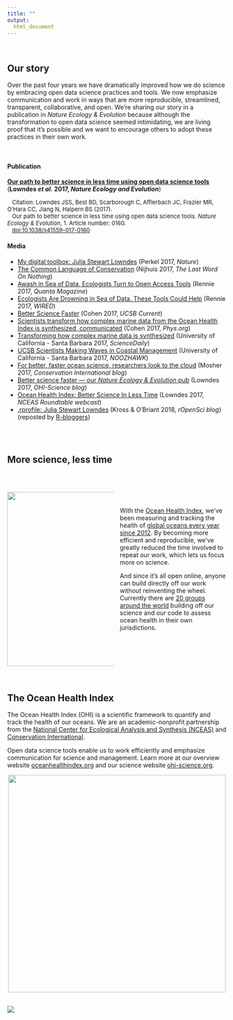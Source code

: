 ```yaml
---
title: ""
output:
  html_document
---
```


<!---From http://stackoverflow.com/questions/31753897/2-column-section-in-r-markdown:
Put in your css file or directly in rmarkdown--->
<style>
  .col2 {
    columns: 2 200px;         /* number of columns and width in pixels*/
    -webkit-columns: 2 200px; /* chrome, safari */
    -moz-columns: 2 200px;    /* firefox */
  }
</style>


<br>

## Our story

Over the past four years we have dramatically improved how we do science by embracing open data science practices and tools. We now emphasize communication and work in ways that are more reproducible, streamlined, transparent, collaborative, and open. We're sharing our story in a publication in *Nature Ecology & Evolution* because although the transformation to open data science seemed intimidating, we are living proof that it's possible and we want to encourage others to adopt these practices in their own work.  

<br>

#### Publication

[**Our path to better science in less time using open data science tools**](https://www.nature.com/articles/s41559-017-0160) (**Lowndes *et al.* 2017, *Nature Ecology and Evolution***)  


<font size="2">&nbsp;&nbsp;&nbsp;Citation: Lowndes JSS, Best BD, Scarborough C, Afflerbach JC, Frazier MR, O'Hara CC, Jiang N, Halpern BS (2017).  
&nbsp;&nbsp;&nbsp;Our path to better science in less time using open data science tools. *Nature Ecology & Evolution*, 1. Article number: 0160.  
&nbsp;&nbsp;&nbsp;[doi:10.1038/s41559-017-0160](https://www.nature.com/articles/s41559-017-0160)  </font>


#### Media 

- [My digital toolbox: Julia Stewart Lowndes](http://blogs.nature.com/naturejobs/2017/05/23/techblog-julia-stewart-lowndes/) (Perkel 2017, *Nature*)
- [The Common Language of Conservation](http://www.lastwordonnothing.com/2017/05/24/the-common-language-of-conservation/) (Nijhuis 2017, *The Last Word On Nothing*)
- [Awash in Sea of Data, Ecologists Turn to Open Access Tools](https://www.quantamagazine.org/awash-in-sea-of-data-ecologists-turn-to-open-access-tools-20170524/) (Rennie 2017, *Quanta Magazine*)
- [Ecologists Are Drowning in Sea of Data. These Tools Could Help](https://www.wired.com/2017/05/ecologists-drowning-sea-data-open-access-tools-help) (Rennie 2017, *WIRED*)
- [Better Science Faster](http://www.news.ucsb.edu/2017/017990/better-science-faster) (Cohen 2017, *UCSB Current*)
- [Scientists transform how complex marine data from the Ocean Health Index is synthesized, communicated](https://phys.org/news/2017-05-scientists-complex-marine-ocean-health.html) (Cohen 2017, *Phys.org*)
- [Transforming how complex marine data is synthesized](https://www.sciencedaily.com/releases/2017/05/170523144113.htm) (University of California - Santa Barbara 2017, *ScienceDaily*)
- [UCSB Scientists Making Waves in Coastal Management](https://www.noozhawk.com/article/ucsb_science) (University of California - Santa Barbara 2017, *NOOZHAWK*)
- [For better, faster ocean science, researchers look to the cloud](http://blog.conservation.org/2017/06/for-better-faster-ocean-science-researchers-look-to-the-cloud/) (Mosher 2017, *Conservation International blog*)
- [Better science faster — our *Nature Ecology & Evolution* pub](http://ohi-science.org/news/better-science-faster) (Lowndes 2017, *OHI-Science blog*)
- [Ocean Health Index: Better Science In Less Time](https://www.youtube.com/watch?v=x4uzVAZvFCA) (Lowndes 2017, *NCEAS Roundtable webcast*)
- [.rprofile: Julia Stewart Lowndes](https://ropensci.org/blog/2018/02/09/rprofile-julia-stewart-lowndes/) (Kross & O'Briant 2018, *rOpenSci blog*) (reposted by [R-bloggers](https://www.r-bloggers.com/rprofile-julia-stewart-lowndes/))
<!---- [Scientists Programming](http://www.science.smith.edu/~amcnamara/blog/conferences/2018/02/11/Scientists-Programming.html) (McNamara 2018 *Personal blog*)--->


<!---
https://www.openchannels.org/news/news/julia-stewart-lowndes-interview-ocean-health-index-and-improving-science-management?utm_source=OpenChannels+Community+Members&utm_campaign=91c04dadaf-Weekly_Update_05_26_2017&utm_medium=email&utm_term=0_96f5655e1e-91c04dadaf-107336605

http://www.unep.org/nairobiconvention/marine-and-coastal-news-round-western-indian-ocean-region-26-may-2017
--->


<br>
<br>

## More science, less time

<br>

<div class="col2">

<img src="https://docs.google.com/drawings/d/1MMQi0lGkVIBJV-ItZvEaLoiJZkgsm-lOoE1eNcjZY8w/pub?w=960&h=816" width="400px">


<br>
<br>


With the [Ocean Health Index](http://ohi-science.org), we've been measuring and tracking the health of [global oceans every year since 2012](http://ohi-science.org/ohi-global/). By becoming more efficient and reproducible, we've greatly reduced the time involved to repeat our work, which lets us focus more on science.  

And since it's all open online, anyone can build directly off our work without reinventing the wheel. Currently there are [20 groups around the world](http://ohi-science.org/projects/ohi-assessments/) building off our science and our code to assess ocean health in their own jurisdictions. 

</div>

<br>

## The Ocean Health Index

The Ocean Health Index (OHI) is a scientific framework to quantify and track the health of our oceans. We are an academic-nonprofit partnership from the [National Center for Ecological Analysis and Synthesis (NCEAS)](https://www.nceas.ucsb.edu/) and [Conservation International](http://www.conservation.org/Pages/default.aspx).   

Open data science tools enable us to work efficiently and emphasize communication for science and management. Learn more at our overview website [oceanhealthindex.org](www.oceanhealthindex.org) and our science website [ohi-science.org](http://ohi-science.org).



<center><img src="figures/open-science-graphic.png" width="500px"></center>




<br>
[![](https://docs.google.com/drawings/d/1633uvIYgsBhiKBddQAaTlvYDJgOK1uiDB6wkooNyhFc/pub?w=150)](http://ohi-science.org)

<!---- 
- Press
- Blog
--->

